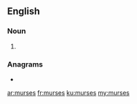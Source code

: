 ==English==

===Noun===
{{head|en|noun plural form}}

# {{plural of|murse|lang=en}}

===Anagrams===
* {{l|en|serums}}

[[ar:murses]]
[[fr:murses]]
[[ku:murses]]
[[my:murses]]